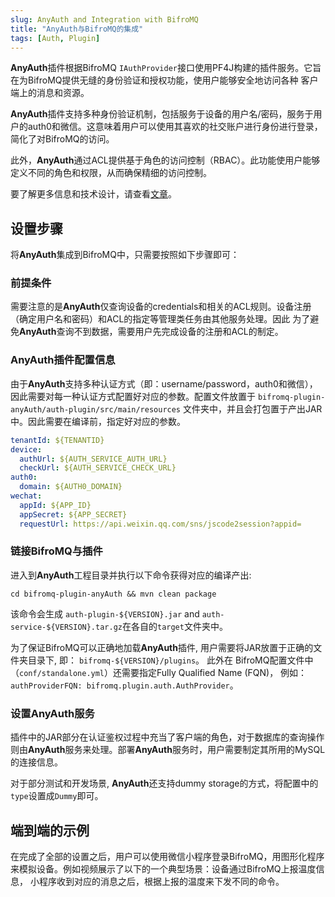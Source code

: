 ```yaml
---
slug: AnyAuth and Integration with BifroMQ
title: "AnyAuth与BifroMQ的集成"
tags: [Auth, Plugin]
---
```



**AnyAuth**插件根据BifroMQ `IAuthProvider`接口使用PF4J构建的插件服务。它旨在为BifroMQ提供无缝的身份验证和授权功能，使用户能够安全地访问各种
客户端上的消息和资源。

<!--truncate-->

**AnyAuth**插件支持多种身份验证机制，包括服务于设备的用户名/密码，服务于用户的auth0和微信。这意味着用户可以使用其喜欢的社交账户进行身份进行登录，
简化了对BifroMQ的访问。

此外，**AnyAuth**通过ACL提供基于角色的访问控制（RBAC）。此功能使用户能够定义不同的角色和权限，从而确保精细的访问控制。

要了解更多信息和技术设计，请查看[文章](https://github.com/Gujiawei-Edinburgh/bifromq-plugin-anyAuth#readme)。
## 设置步骤
将**AnyAuth**集成到BifroMQ中，只需要按照如下步骤即可：

### 前提条件
需要注意的是**AnyAuth**仅查询设备的credentials和相关的ACL规则。设备注册（确定用户名和密码）和ACL的指定等管理类任务由其他服务处理。因此
为了避免**AnyAuth**查询不到数据，需要用户先完成设备的注册和ACL的制定。

### AnyAuth插件配置信息

由于**AnyAuth**支持多种认证方式（即：username/password，auth0和微信），因此需要对每一种认证方式配置好对应的参数。配置文件放置于
`bifromq-plugin-anyAuth/auth-plugin/src/main/resources` 文件夹中，并且会打包置于产出JAR中。因此需要在编译前，指定好对应的参数。
```yaml
tenantId: ${TENANTID}
device:
  authUrl: ${AUTH_SERVICE_AUTH_URL}
  checkUrl: ${AUTH_SERVICE_CHECK_URL}
auth0:
  domain: ${AUTH0_DOMAIN}
wechat:
  appId: ${APP_ID}
  appSecret: ${APP_SECRET}
  requestUrl: https://api.weixin.qq.com/sns/jscode2session?appid=
```
### 链接BifroMQ与插件
进入到**AnyAuth**工程目录并执行以下命令获得对应的编译产出:
```mvn
cd bifromq-plugin-anyAuth && mvn clean package
```
该命令会生成 `auth-plugin-${VERSION}.jar` and `auth-service-${VERSION}.tar.gz`在各自的`target`文件夹中。

为了保证BifroMQ可以正确地加载**AnyAuth**插件, 用户需要将JAR放置于正确的文件夹目录下, 即： `bifromq-${VERSION}/plugins`。 此外在
BifroMQ配置文件中（`conf/standalone.yml`）还需要指定Fully Qualified Name (FQN)，
例如：`authProviderFQN: bifromq.plugin.auth.AuthProvider`。

### 设置AnyAuth服务
插件中的JAR部分在认证鉴权过程中充当了客户端的角色，对于数据库的查询操作则由**AnyAuth**服务来处理。部署**AnyAuth**服务时，用户需要制定其所用的MySQL
的连接信息。

对于部分测试和开发场景, **AnyAuth**还支持dummy storage的方式，将配置中的`type`设置成`Dummy`即可。

## 端到端的示例
在完成了全部的设置之后，用户可以使用微信小程序登录BifroMQ，用图形化程序来模拟设备。例如视频展示了以下的一个典型场景：设备通过BifroMQ上报温度信息，
小程序收到对应的消息之后，根据上报的温度来下发不同的命令。
<div className="video__wrapper">
    <ReactPlayer className="video__player" controls height="100%"
    url="https://github.com/Gujiawei-Edinburgh/bifromq-plugin-anyAuth/assets/55412783/df9f9009-e96f-4c97-b25a-aa399196fbd9"
    width="100%" />
</div>